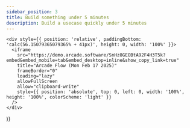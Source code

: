 ```yaml
---
sidebar_position: 3
title: Build something under 5 minutes
description: Build a usecase quickly under 5 minutes 
---
```



    <div style={{ position: 'relative', paddingBottom: 'calc(56.15079365079365% + 41px)', height: 0, width: '100%' }}>
      <iframe
        src="https://demo.arcade.software/SnHz8GEOBtA92F4H3T5k?embed&embed_mobile=tab&embed_desktop=inline&show_copy_link=true"
        title="Arcade Flow (Mon Feb 17 2025)"
        frameBorder="0"
        loading="lazy"
        allowFullScreen
        allow="clipboard-write"
        style={{ position: 'absolute', top: 0, left: 0, width: '100%', height: '100%', colorScheme: 'light' }}
      />
    </div>
  )}

